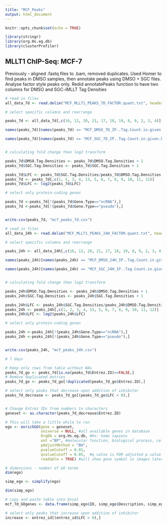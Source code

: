 ```yaml
---
title: "MCF_Peaks"
output: html_document
---
```


```r
knitr::opts_chunk$set(echo = TRUE)

library(stringr)
library(org.Hs.eg.db)
library(clusterProfiler)
```

## MLLT1 ChIP-Seq: MCF-7

Previously - aligned .fastq files to .bam, removed duplicates. Used Homer to find peaks in DMSO samples, then annotate peaks using DMSO + SGC files. Analyse factor style peaks only. Redid annotatePeaks function to have two columns for DMSO and SGC-iMLLT Tag Densities

```r
# read in files
all_data_7d <- read.delim("MCF_MLLT1_PEAKS_7D_FACTOR.quant.txt", header = TRUE, sep = "\t")

# select specific columns and rearrange

peaks_7d <- all_data_7d[,c(16, 12, 20, 21, 17, 18, 19, 8, 9, 2, 3, 4)]

names(peaks_7d)[names(peaks_7d) == "MCF_DMSO_7D_IP..Tag.Count.in.given.bp..3550679.5.Total..normalization.factor...2.82..effective.total...10000000."] <- "DMSO.Tag.Densities"

names(peaks_7d)[names(peaks_7d) == "MCF_SGC_7D_IP..Tag.Count.in.given.bp..3176761.0.Total..normalization.factor...3.15..effective.total...10000000."] <- "SGC.Tag.Densities"


# calculating fold change then log2 transform

peaks_7d$DMSO.Tag.Densities <- peaks_7d$DMSO.Tag.Densities + 1
peaks_7d$SGC.Tag.Densities <- peaks_7d$SGC.Tag.Densities + 1

peaks_7d$LFC <- peaks_7d$SGC.Tag.Densities/peaks_7d$DMSO.Tag.Densities
peaks_7d <- peaks_7d[,c(1, 2, 3, 4, 13, 5, 6, 7, 8, 9, 10, 11, 12)]
peaks_7d$LFC <- log2(peaks_7d$LFC)

# select only protein-coding genes

peaks_7d <-peaks_7d[!(peaks_7d$Gene.Type=="ncRNA"),]
peaks_7d <-peaks_7d[!(peaks_7d$Gene.Type=="pseudo"),]


write.csv(peaks_7d, "mcf_peaks_7d.csv")


```

```r
# read in files
all_data_24h <- read.delim("MCF_MLLT1_PEAKS_24H_FACTOR.quant.txt", header = TRUE, sep = "\t")

# select specific columns and rearrange

peaks_24h <- all_data_24h[,c(16, 12, 20, 21, 17, 18, 19, 8, 9, 2, 3, 4)]

names(peaks_24h)[names(peaks_24h) == "MCF_DMSO_24H_IP..Tag.Count.in.given.bp..3548164.5.Total..normalization.factor...2.82..effective.total...10000000."] <- "DMSO.Tag.Densities"

names(peaks_24h)[names(peaks_24h) == "MCF_SGC_24H_IP..Tag.Count.in.given.bp..2782430.5.Total..normalization.factor...3.59..effective.total...10000000."] <- "SGC.Tag.Densities"


# calculating fold change then log2 transform

peaks_24h$DMSO.Tag.Densities <- peaks_24h$DMSO.Tag.Densities + 1
peaks_24h$SGC.Tag.Densities <- peaks_24h$SGC.Tag.Densities + 1

peaks_24h$LFC <- peaks_24h$SGC.Tag.Densities/peaks_24h$DMSO.Tag.Densities
peaks_24h <- peaks_24h[,c(1, 2, 3, 4, 13, 5, 6, 7, 8, 9, 10, 11, 12)]
peaks_24h$LFC <- log2(peaks_24h$LFC)

# select only protein-coding genes

peaks_24h <-peaks_24h[!(peaks_24h$Gene.Type=="ncRNA"),]
peaks_24h <-peaks_24h[!(peaks_24h$Gene.Type=="pseudo"),]


write.csv(peaks_24h, "mcf_peaks_24h.csv")

```

```r

# 7 days

# Keep only rows from table without NAs
peaks_7d_go <- peaks_7d[is.na(peaks_7d$Entrez.ID)==FALSE,]
# Remove duplicated entries
peaks_7d_go <- peaks_7d_go[!duplicated(peaks_7d_go$Entrez.ID),]

# select only peaks that decrease upon addition of inhibitor
peaks_7d_decrease <- peaks_7d_go[(peaks_7d_go$LFC < 0),]


# Change Entrez IDs from numbers to characters
geneset <- as.character(peaks_7d_decrease$Entrez.ID)

# This will take a little while to run
ego <- enrichGO(gene = geneset, 
                universe = NULL, #all available genes in database
                OrgDb = org.Hs.eg.db, #Hs: homo sapiens
                ont ="BP", #molecular function, biological process, cellular component
                pAdjustMethod = "BH",
                pvalueCutoff = 0.01,
                qvalueCutoff = 0.05,  #q value is FDR adjusted p value
                readable = TRUE) #will show gene symbol in images later rather than Entrez Gene ID

# dimensions - number of GO terms
dim(ego)

simp_ego <- simplify(ego)

dim(simp_ego)

# copy and paste table into Excel
mcf_7d_GOgenes <- data.frame(simp_ego$ID, simp_ego$Description, simp_ego$p.adjust, simp_ego$geneID)

# select only peaks that increase upon addition of inhibitor
increase <- entrez_id[(entrez_id$LFC > 0),]

```


